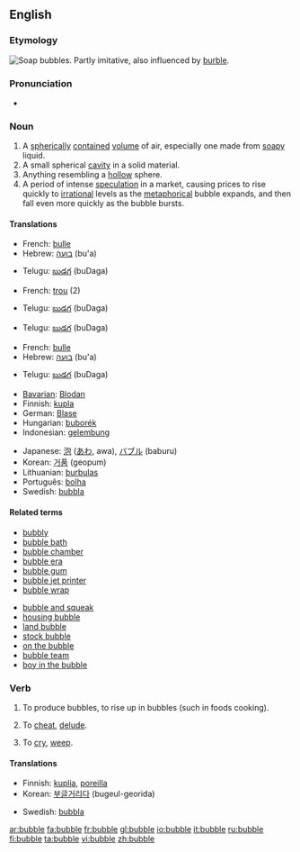 {{wikipedia}}
==English==

===Etymology===
[[Image:Soap Bubble - foliage background - iridescent colours - Traquair 040801.jpg|thumb|right|Soap bubbles.]]
Partly imitative, also influenced by [[burble]].

===Pronunciation===
*{{rhymes|ʌbəl}}

===Noun===
{{en-noun}}

#A [[spherical]]ly [[contained]] [[volume]] of air, especially one made from [[soapy]] liquid.
#A small spherical [[cavity]] in a solid material.
#Anything resembling a [[hollow]] sphere.
#A period of intense [[speculation]] in a market, causing prices to rise quickly to [[irrational]] levels as the [[metaphorical]] bubble expands, and then fall even more quickly as the bubble bursts.

====Translations====
{{trans-top|spherically contained volume of air}}
*French: [[bulle]] {{f}}
*Hebrew: [[בועה]] (bu'a) {{f}}
{{trans-mid}}
*Telugu: [[బుడగ]] (buDaga)
{{trans-bottom}}

{{trans-top|small spherical cavity in a solid}}
*French: [[trou]] {{m}} (2)
{{trans-mid}}
*Telugu: [[బుడగ]] (buDaga)
{{trans-bottom}}

{{trans-top|anything resembling a hollow sphere}}
{{trans-mid}}
*Telugu: [[బుడగ]] (buDaga)
{{trans-bottom}}

{{trans-top|period of intense speculation in a market}}
*French: [[bulle]] {{f}}
*Hebrew: [[בועה]] (bu'a) {{f}}
{{trans-mid}}
*Telugu: [[బుడగ]] (buDaga)
{{trans-bottom}}

{{trans-top|Translations to categorise}}
{{rfc-trans}}
*[[Bavarian]]: [[Blodan]] {{f}}
*Finnish: [[kupla]]
*German: [[Blase]] {{f}}
*Hungarian: [[buborék]]
*Indonesian: [[gelembung]]
{{trans-mid}}
*Japanese: [[泡]] ([[あわ]], awa), [[バブル]] (baburu)
*Korean: [[거품]] (geopum)
*Lithuanian: [[burbulas]] {{m}}
*Português: [[bolha]] {{f}}
*Swedish: [[bubbla]] {{c}}
{{trans-bottom}}

====Related terms====
{{rel-top|terms related to bubble}}
*[[bubbly]]
*[[bubble bath]]
*[[bubble chamber]]
*[[bubble era]]
*[[bubble gum]]
*[[bubble jet printer]]
*[[bubble wrap]]
{{rel-mid}}
*[[bubble and squeak]]
*[[housing bubble]]
*[[land bubble]]
*[[stock bubble]]
*[[on the bubble]]
*[[bubble team]]
*[[boy in the bubble]]
{{rel-bottom}}

===Verb===
{{en-verb|bubbl|es}}

# {{intransitive}} To produce bubbles, to rise up in bubbles (such in foods cooking).
# {{context|transitive|archaic}} To [[cheat]], [[delude]].
# {{context|intransitive|Scottish|Geordie|Northern English}} To [[cry]], [[weep]].

{{seeCites}}

====Translations====
{{trans-top|rise up in bubbles}}
*Finnish: [[kuplia]], [[poreilla]]
*Korean: [[부글]]거리다 (bugeul-georida)
{{trans-mid}}
*Swedish: [[bubbla]]
{{trans-bottom}}

{{trans-top|to cheat, delude}}
{{trans-mid}}
{{trans-bottom}}

{{trans-top|to cry, weep}}
{{trans-mid}}
{{trans-bottom}}

[[ar:bubble]]
[[fa:bubble]]
[[fr:bubble]]
[[gl:bubble]]
[[io:bubble]]
[[it:bubble]]
[[ru:bubble]]
[[fi:bubble]]
[[ta:bubble]]
[[vi:bubble]]
[[zh:bubble]]